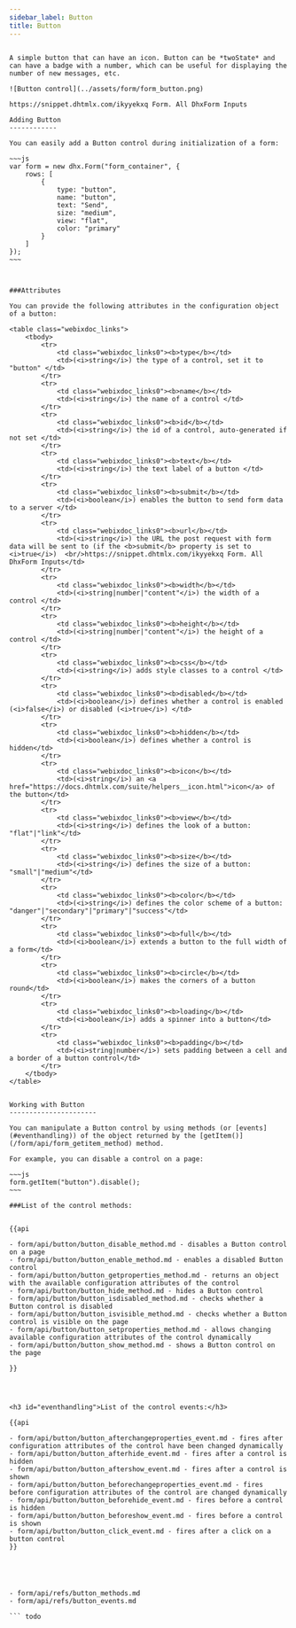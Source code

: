 ```yaml
---
sidebar_label: Button
title: Button
---          
```


```todo

A simple button that can have an icon. Button can be *twoState* and can have a badge with a number, which can be useful for displaying the number of new messages, etc.

![Button control](../assets/form/form_button.png)

https://snippet.dhtmlx.com/ikyyekxq	Form. All DhxForm Inputs

Adding Button 
------------

You can easily add a Button control during initialization of a form:

~~~js
var form = new dhx.Form("form_container", {
	rows: [
    	{
			type: "button",
            name: "button",
            text: "Send",
            size: "medium",
            view: "flat",
            color: "primary"
		}   
  	]
});
~~~



###Attributes

You can provide the following attributes in the configuration object of a button:

<table class="webixdoc_links">
	<tbody>
        <tr>
			<td class="webixdoc_links0"><b>type</b></td>
			<td>(<i>string</i>) the type of a control, set it to "button" </td>
		</tr>
		<tr>
			<td class="webixdoc_links0"><b>name</b></td>
			<td>(<i>string</i>) the name of a control </td>
		</tr>
		<tr>
			<td class="webixdoc_links0"><b>id</b></td>
			<td>(<i>string</i>) the id of a control, auto-generated if not set </td>
		</tr>
		<tr>
			<td class="webixdoc_links0"><b>text</b></td>
			<td>(<i>string</i>) the text label of a button </td>
		</tr>
		<tr>
			<td class="webixdoc_links0"><b>submit</b></td>
			<td>(<i>boolean</i>) enables the button to send form data to a server </td>
		</tr>
		<tr>
			<td class="webixdoc_links0"><b>url</b></td>
			<td>(<i>string</i>) the URL the post request with form data will be sent to (if the <b>submit</b> property is set to <i>true</i>)  <br/>https://snippet.dhtmlx.com/ikyyekxq	Form. All DhxForm Inputs</td>
		</tr>
		<tr>
			<td class="webixdoc_links0"><b>width</b></td>
			<td>(<i>string|number|"content"</i>) the width of a control </td>
		</tr>
		<tr>
			<td class="webixdoc_links0"><b>height</b></td>
			<td>(<i>string|number|"content"</i>) the height of a control </td>
		</tr>
		<tr>
			<td class="webixdoc_links0"><b>css</b></td>
			<td>(<i>string</i>) adds style classes to a control </td>
		</tr>
		<tr>
			<td class="webixdoc_links0"><b>disabled</b></td>
			<td>(<i>boolean</i>) defines whether a control is enabled (<i>false</i>) or disabled (<i>true</i>) </td>
		</tr>
		<tr>
			<td class="webixdoc_links0"><b>hidden</b></td>
			<td>(<i>boolean</i>) defines whether a control is hidden</td>
		</tr>
		<tr>
			<td class="webixdoc_links0"><b>icon</b></td>
			<td>(<i>string</i>) an <a href="https://docs.dhtmlx.com/suite/helpers__icon.html">icon</a> of the button</td>
		</tr>
		<tr>
			<td class="webixdoc_links0"><b>view</b></td>
			<td>(<i>string</i>) defines the look of a button: "flat"|"link"</td>
		</tr>
		<tr>
			<td class="webixdoc_links0"><b>size</b></td>
			<td>(<i>string</i>) defines the size of a button: "small"|"medium"</td>
		</tr>
		<tr>
			<td class="webixdoc_links0"><b>color</b></td>
			<td>(<i>string</i>) defines the color scheme of a button: "danger"|"secondary"|"primary"|"success"</td>
		</tr>
		<tr>
			<td class="webixdoc_links0"><b>full</b></td>
			<td>(<i>boolean</i>) extends a button to the full width of a form</td>
		</tr>
		<tr>
			<td class="webixdoc_links0"><b>circle</b></td>
			<td>(<i>boolean</i>) makes the corners of a button round</td>
		</tr>
		<tr>
			<td class="webixdoc_links0"><b>loading</b></td>
			<td>(<i>boolean</i>) adds a spinner into a button</td>
		</tr>
		<tr>
			<td class="webixdoc_links0"><b>padding</b></td>
			<td>(<i>string|number</i>) sets padding between a cell and a border of a button control</td>
		</tr>
    </tbody>
</table>


Working with Button
----------------------

You can manipulate a Button control by using methods (or [events](#eventhandling)) of the object returned by the [getItem()](/form/api/form_getitem_method) method.

For example, you can disable a control on a page:

~~~js
form.getItem("button").disable();
~~~

###List of the control methods:


{{api

- form/api/button/button_disable_method.md - disables a Button control on a page
- form/api/button/button_enable_method.md - enables a disabled Button control
- form/api/button/button_getproperties_method.md - returns an object with the available configuration attributes of the control
- form/api/button/button_hide_method.md - hides a Button control
- form/api/button/button_isdisabled_method.md - checks whether a Button control is disabled
- form/api/button/button_isvisible_method.md - checks whether a Button control is visible on the page
- form/api/button/button_setproperties_method.md - allows changing available configuration attributes of the control dynamically
- form/api/button/button_show_method.md - shows a Button control on the page

}}




<h3 id="eventhandling">List of the control events:</h3>

{{api

- form/api/button/button_afterchangeproperties_event.md - fires after configuration attributes of the control have been changed dynamically
- form/api/button/button_afterhide_event.md - fires after a control is hidden
- form/api/button/button_aftershow_event.md - fires after a control is shown
- form/api/button/button_beforechangeproperties_event.md - fires before configuration attributes of the control are changed dynamically
- form/api/button/button_beforehide_event.md - fires before a control is hidden
- form/api/button/button_beforeshow_event.md - fires before a control is shown
- form/api/button/button_click_event.md - fires after a click on a button control
}}





- form/api/refs/button_methods.md
- form/api/refs/button_events.md

``` todo